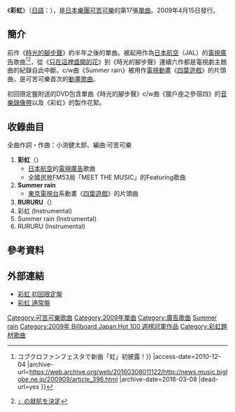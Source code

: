 {{Infobox Single 
| Name           = 彩虹<br />{{lang|ja|虹}}
| Artist         = [[可苦可樂|可苦可樂]]
| Album          = [[CALLING_(可苦可樂專輯)|CALLING]]
| Released       = 2009年4月15日
| Format         = [[單曲|單曲CD]]
| Recorded       = 
| Genre          = [[J-POP|J-POP]]
| Length         = 
| Label          = [[Warner_Music_Japan|Warner Music Japan]]
| Writer         = 
| Producer       = 
| Certification  = 
* 金（[[日本唱片協會|日本唱片協會]]）
| Chart position = *週間最高排行第2位（[[Oricon公信榜|Oricon]]）
*2009年4月度月間排行第5位（[[Oricon公信榜|Oricon]]）
*2009年度年間排行第56位（[[Oricon公信榜|Oricon]]）
| Last single    = [[時光的腳步聲|時光的腳步聲]]<br />（2008年）
| This single    = '''彩虹''' <br />（2009年）
| Next single    = [[STAY_(可苦可樂單曲)|STAY]]<br />（2009年）
}}
《'''彩虹'''》（[[日語|日語]]：{{lang|ja|'''虹'''}}），是[[日本|日本]][[樂團|樂團]][[可苦可樂|可苦可樂]]的第17張[[單曲|單曲]]。2009年4月15日發行。

==簡介==
前作《[[時光的腳步聲|時光的腳步聲]]》約半年之後的單曲。被起用作為[[日本航空|日本航空]]（JAL）的[[電視廣告|電視廣告]]歌曲<ref>{{Cite web |url=http://news.music.biglobe.ne.jp/200909/article_396.html |title={{lang{{!}}ja{{!}}コブクロファンフェスタで新曲「虹」初披露！}} |access-date=2010-12-04 |archive-url=https://web.archive.org/web/20160308011122/http://news.music.biglobe.ne.jp/200909/article_396.html |archive-date=2016-03-08 |dead-url=yes }}</ref><ref>[http://www.japancorp.net/japan/Article.Asp?Art_ID=48150 {{lang|ja|JAL、特別塗装機「JAL×コブクロ・ジェット}}」の就航を決定]{{Dead link|date=2019年6月 |bot=InternetArchiveBot |fix-attempted=yes }}</ref>，從《[[只在這裡盛開的花|只在這裡盛開的花]]》到《時光的腳步聲》連續六作都是電視劇主題曲的紀錄自此中斷。c/w曲《Summer rain》被用作[[電視動畫|電視動畫]]《[[四葉遊戲|四葉遊戲]]》的片頭曲，是可苦可樂首次的[[動畫歌曲|動畫歌曲]]。

初回限定盤附送的DVD包含單曲《時光的腳步聲》c/w曲《獵戶座之參宿四》的[[音樂錄像帶|音樂錄像帶]]以及《彩虹》的製作花絮。

==收錄曲目==
全曲作詞・作曲：小渕健太郎、編曲:可苦可樂
#'''彩虹'''（{{lang|ja|虹}}）
#* [[日本航空|日本航空]]的[[電視廣告|電視廣告]]歌曲
#* 全國民放FM53局「MEET THE MUSIC」的Featuring歌曲
#'''Summer rain'''
#* [[東京電視台|東京電視台]]系動畫《[[四葉遊戲|四葉遊戲]]》的片頭曲
#'''RURURU'''（{{lang|ja|ルルル}}）
#彩虹 (Instrumental)
#Summer rain (Instrumental)
#RURURU (Instrumental)

==參考資料==
{{reflist}}

==外部連結==
*[https://wmg.jp/kobukuro/discography/6049/ 彩虹 初回限定盤] {{Wayback|url=https://wmg.jp/kobukuro/discography/6049/ |date=20190822221120 }}
*[https://wmg.jp/kobukuro/discography/6050/ 彩虹 通常盤] {{Wayback|url=https://wmg.jp/kobukuro/discography/6050/ |date=20210316142816 }}

{{可苦可樂}}
{{Billboard JAPAN Hot 100 週榜冠軍 (2009年)|2009年4月20日}}

{{DEFAULTSORT:Niji}}
[[Category:可苦可樂歌曲|Category:可苦可樂歌曲]]
[[Category:2009年單曲|Category:2009年單曲]]
[[Category:廣告歌曲|Category:廣告歌曲]]
[[Category:東京電視台動畫主題曲|Summer rain]]
[[Category:2009年_Billboard_Japan_Hot_100_週榜冠軍作品|Category:2009年 Billboard Japan Hot 100 週榜冠軍作品]]
[[Category:彩虹題材歌曲|Category:彩虹題材歌曲]]